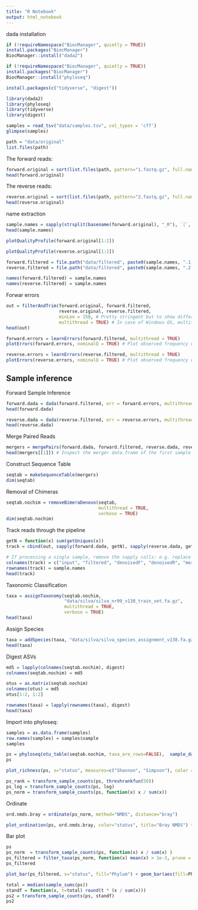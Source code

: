 ---
title: "R Notebook"
output: html_notebook
---
dada installation

```{r dada}
if (!requireNamespace("BiocManager", quietly = TRUE))
install.packages("BiocManager")
BiocManager::install("dada2")

if (!requireNamespace("BiocManager", quietly = TRUE))
install.packages("BiocManager")
BiocManager::install("phyloseq")

install.packages(c("tidyverse", "digest"))
```



```{r}
library(dada2)
library(phyloseq)
library(tidyverse)
library(digest)

```


```{r}
samples = read_tsv("data/samples.tsv", col_types = 'cff')
glimpse(samples)

path = "data/original"
list.files(path)
```
The forward reads:

```{r}

forward.original = sort(list.files(path, pattern="1.fastq.gz", full.names = TRUE))
head(forward.original)
```
The reverse reads:
```{r}

reverse.original = sort(list.files(path, pattern="2.fastq.gz", full.names = TRUE))
head(reverse.original)

```
name extraction
```{r}

sample.names = sapply(strsplit(basename(forward.original), "_R"), `[`, 1)
head(sample.names)
```
```{r}
plotQualityProfile(forward.original[1:2])
```
```{r}
plotQualityProfile(reverse.original[1:2])

```
```{r}
forward.filtered = file.path("data/filtered", paste0(sample.names, ".1.filtered.fastq.gz"))
reverse.filtered = file.path("data/filtered", paste0(sample.names, ".2.filtered.fastq.gz"))

names(forward.filtered) = sample.names
names(reverse.filtered) = sample.names
```

Forwar errors
```{r}
out = filterAndTrim(forward.original, forward.filtered, 
                    reverse.original, reverse.filtered,
                    minLen = 150, # Pretty stringent but to show difference between the in and out
                    multithread = TRUE) # In case of Windows OS, multithread should be FALSE (which is the default)
head(out)
```

```{r}
forward.errors = learnErrors(forward.filtered, multithread = TRUE)
plotErrors(forward.errors, nominalQ = TRUE) # Plot observed frequency of each transition

```
```{r}
reverse.errors = learnErrors(reverse.filtered, multithread = TRUE)
plotErrors(reverse.errors, nominalQ = TRUE) # Plot observed frequency of each transition

```

## Sample inference 
Forward Sample Inference

```{r}
forward.dada = dada(forward.filtered, err = forward.errors, multithread = TRUE)
head(forward.dada)

```


```{r}
reverse.dada = dada(reverse.filtered, err = reverse.errors, multithread = TRUE)
head(reverse.dada)


```

Merge Paired Reads
```{r}

mergers = mergePairs(forward.dada, forward.filtered, reverse.dada, reverse.filtered, verbose = TRUE)
head(mergers[[1]]) # Inspect the merger data.frame of the first sample


```

Construct Sequence Table
```{r}

seqtab = makeSequenceTable(mergers)
dim(seqtab)
```

Removal of Chimeras
```{r}
seqtab.nochim = removeBimeraDenovo(seqtab,
                                   multithread = TRUE,
                                   verbose = TRUE)
dim(seqtab.nochim)

```

Track reads through the pipeline
```{r}
getN = function(x) sum(getUniques(x))
track = cbind(out, sapply(forward.dada, getN), sapply(reverse.dada, getN), sapply(mergers, getN), rowSums(seqtab.nochim))
```

```{r}
# If processing a single sample, remove the sapply calls: e.g. replace sapply(forward.dada, getN) with getN(forward.dada)
colnames(track) = c("input", "filtered", "denoisedF", "denoisedR", "merged", "nonchim")
rownames(track) = sample.names
head(track)
```

Taxonomic Classification
```{r}

taxa = assignTaxonomy(seqtab.nochim,
                      "data/silva/silva_nr99_v138_train_set.fa.gz", 
                      multithread = TRUE,
                      verbose = TRUE)
head(taxa)

```


Assign Species
```{r}
taxa = addSpecies(taxa, "data/silva/silva_species_assignment_v138.fa.gz")
head(taxa)
```

Digest ASVs
```{r}
md5 = lapply(colnames(seqtab.nochim), digest)
colnames(seqtab.nochim) = md5

otus = as.matrix(seqtab.nochim)
colnames(otus) = md5
otus[1:2, 1:2]
```

```{r}
rownames(taxa) = lapply(rownames(taxa), digest)
head(taxa)
```
Import into phyloseq:
```{r}
samples = as.data.frame(samples)
row.names(samples) = samples$sample
samples
```

```{r}
ps = phyloseq(otu_table(seqtab.nochim, taxa_are_rows=FALSE),  sample_data(samples),  tax_table(taxa))
ps
```

```{r}
plot_richness(ps, x="status", measures=c("Shannon", "Simpson"), color = "pair")

```

```{r}
ps_rank = transform_sample_counts(ps, threshrankfun(50))
ps_log = transform_sample_counts(ps, log)
ps_norm = transform_sample_counts(ps, function(x) x / sum(x))
```

Ordinate
```{r}
ord.nmds.bray = ordinate(ps_norm, method="NMDS", distance="bray")

```

```{r}
plot_ordination(ps, ord.nmds.bray, color="status", title="Bray NMDS") + geom_point(size = 3)

```

Bar plot
```{r}
ps
ps_norm  = transform_sample_counts(ps, function(x) x / sum(x) )
ps_filtered = filter_taxa(ps_norm, function(x) mean(x) > 1e-3, prune = TRUE)
ps_filtered

```

```{r}
plot_bar(ps_filtered, x="status", fill="Phylum") + geom_bar(aes(fill=Phylum), stat="identity", position="stack", color = "white")
```


```{r}
total = median(sample_sums(ps))
standf = function(x, t=total) round(t * (x / sum(x)))
ps2 = transform_sample_counts(ps, standf)
ps2
```

